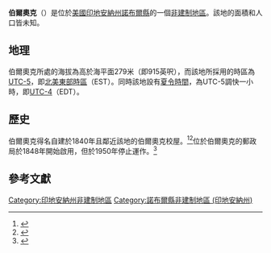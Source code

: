 {{noteTA
|G1=USState
|G2=地名
|G3=Unit
}}
{{Infobox settlement
|official_name            = 伯爾奧克
|native_name = Burr Oak
|settlement_type          = [[非建制地區|非建制地區]]
|image_skyline            = 
|imagesize                = 
|pushpin_map              = USA Indiana
|pushpin_label            = 伯爾奧克
|pushpin_label_position   = top
|pushpin_map_caption      = 伯爾奧克在印地安納州的位置
|subdivision_type         = [[世界政區索引|國家]]
|subdivision_type1        = [[美国州份|州份]]
|subdivision_type2        = [[印地安納州行政区划|縣]]
|subdivision_name         = [[美国|美国]]
|subdivision_name1        = [[印地安納州|印地安納州]]
|subdivision_name2        = [[諾布爾縣_(印地安納州)|諾布爾縣]]
|elevation_ft             = 915
|elevation_m              = 279
|area_total_km2           = 
|area_total_sq_mi         = 
|area_land_km2            = 
|area_land_sq_mi          = 
|area_water_km2           = 
|area_water_sq_mi         = 
|population_as_of         = 2010
|population_footnotes     = 
|population_total         = 
|population_metro         = 
|population_density_km2   = auto
|population_density_sq_mi = auto
|timezone                 = [[北美东部时区|北美东部时区]]
|utc_offset               = -5
|coordinates              = {{coord|41|19|23|N|85|25|59|W|display=inline,title}}
| coor_pinpoint           = 
| coordinates_footnotes   = 
|timezone_DST             = EDT
|utc_offset_DST           = -4
|postal_code_type         = [[美國郵區編號|郵區編號]]
|postal_code              = 46701
|area_code                = {{link-en|电话区号260|Area code 260|260}}
|blank_name = [[地名信息系统|GNIS ID]]
|blank_info = 450529<ref name="GNIS">{{cite gnis|450529|Burr Oak}}</ref>
}}
'''伯爾奧克'''（{{lang-en|Burr Oak}}）是位於[[美國|美國]][[印地安納州|印地安納州]][[諾布爾縣_(印地安納州)|諾布爾縣]]的一個[[非建制地區|非建制地區]]。該地的面積和人口皆未知。

== 地理 ==
伯爾奧克所處的海拔為高於海平面279米（即915英呎），而該地所採用的時區為[[UTC-5|UTC-5]]，即[[北美東部時區|北美東部時區]]（EST）。同時該地設有[[夏令時間|夏令時間]]，為UTC-5調快一小時，即[[UTC-4|UTC-4]]（EDT）。

== 歷史 ==
伯爾奧克得名自建於1840年且鄰近該地的伯爾奧克校屋。<ref>{{cite book|last=Baker|first=Ronald L.|title=From Needmore to Prosperity: Hoosier Place Names in Folklore and History|url=https://archive.org/details/fromneedmoretopr00bake|date=1995-10|publisher=Indiana University Press|isbn=978-0-253-32866-3|page=[https://archive.org/details/fromneedmoretopr00bake/page/n98 83]|quote=...may have derived its name from the Burr Oak school...}}</ref><ref>{{cite book|title=Counties of LaGrange and Noble, Indiana: Historical and Biographical|url=https://books.google.com/books?id=AVM0AQAAMAAJ&pg=RA1-PA252|year=1882|publisher=F.A. Battey & Company|page=252|access-date=2020-08-09|archive-date=2017-12-03|archive-url=https://web.archive.org/web/20171203195525/https://books.google.com/books?id=AVM0AQAAMAAJ&pg=RA1-PA252|dead-url=no}}</ref>位於伯爾奧克的郵政局於1848年開始啟用，但於1950年停止運作。<ref>{{cite web | url=http://www.postalhistory.com/postoffices.asp?task=display&state=IN&county=Noble | title=Noble County | publisher=Jim Forte Postal History | accessdate=2017-05-05 | archive-date=2015-11-21 | archive-url=https://web.archive.org/web/20151121134919/http://www.postalhistory.com/postoffices.asp?task=display&state=IN&county=Noble | dead-url=no }}</ref>

== 參考文獻 ==
{{reflist}}

{{諾布爾縣 (印地安納州)}}

{{DEFAULTSORT:Burr Oak}}
[[Category:印地安納州非建制地區|Category:印地安納州非建制地區]]
[[Category:諾布爾縣非建制地區_(印地安納州)|Category:諾布爾縣非建制地區 (印地安納州)]]

{{Indiana-geo-stub}}